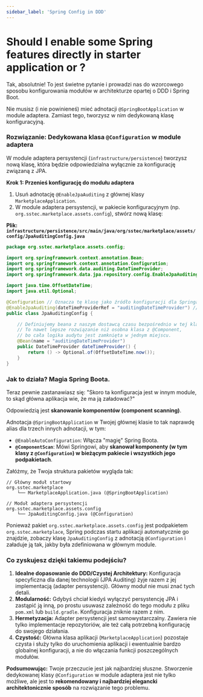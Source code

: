 ```yaml
---
sidebar_label: 'Spring Config in DDD'
---
```


# Should I enable some Spring features directly in starter application or ?

Tak, absolutnie! To jest świetne pytanie i prowadzi nas do wzorcowego sposobu konfigurowania modułów w architekturze opartej o DDD i Spring Boot.

Nie musisz (i nie powinieneś) mieć adnotacji `@SpringBootApplication` w module adaptera. Zamiast tego, tworzysz w nim dedykowaną klasę konfiguracyjną.

### Rozwiązanie: Dedykowana klasa `@Configuration` w module adaptera

W module adaptera persystencji (`infrastructure/persistence`) tworzysz nową klasę, która będzie odpowiedzialna wyłącznie za konfigurację związaną z JPA.

**Krok 1: Przenieś konfigurację do modułu adaptera**

1.  Usuń adnotację `@EnableJpaAuditing` z głównej klasy `MarketplaceApplication`.
2.  W module adaptera persystencji, w pakiecie konfiguracyjnym (np. `org.sstec.marketplace.assets.config`), stwórz nową klasę:

**Plik: `infrastructure/persistence/src/main/java/org/sstec/marketplace/assets/config/JpaAuditingConfig.java`**

```java
package org.sstec.marketplace.assets.config;

import org.springframework.context.annotation.Bean;
import org.springframework.context.annotation.Configuration;
import org.springframework.data.auditing.DateTimeProvider;
import org.springframework.data.jpa.repository.config.EnableJpaAuditing;

import java.time.OffsetDateTime;
import java.util.Optional;

@Configuration // Oznacza tę klasę jako źródło konfiguracji dla Springa
@EnableJpaAuditing(dateTimeProviderRef = "auditingDateTimeProvider") // Aktywuje audyt TUTAJ
public class JpaAuditingConfig {

    // Definiujemy beana z naszym dostawcą czasu bezpośrednio w tej klasie konfiguracyjnej.
    // To nawet lepsze rozwiązanie niż osobna klasa z @Component,
    // bo cała logika audytu jest zamknięta w jednym miejscu.
    @Bean(name = "auditingDateTimeProvider")
    public DateTimeProvider dateTimeProvider() {
        return () -> Optional.of(OffsetDateTime.now());
    }
}
```

### Jak to działa? Magia Spring Boota.

Teraz pewnie zastanawiasz się: "Skoro ta konfiguracja jest w innym module, to skąd główna aplikacja wie, że ma ją załadować?"

Odpowiedzią jest **skanowanie komponentów (component scanning)**.

Adnotacja `@SpringBootApplication` w Twojej głównej klasie to tak naprawdę alias dla trzech innych adnotacji, w tym:
*   `@EnableAutoConfiguration`: Włącza "magię" Spring Boota.
*   **`@ComponentScan`**: Mówi Springowi, aby **skanował komponenty (w tym klasy z `@Configuration`) w bieżącym pakiecie i wszystkich jego podpakietach**.

Załóżmy, że Twoja struktura pakietów wygląda tak:

```
// Główny moduł startowy
org.sstec.marketplace
    └── MarketplaceApplication.java (@SpringBootApplication)

// Moduł adaptera persystencji
org.sstec.marketplace.assets.config
    └── JpaAuditingConfig.java (@Configuration)
```

Ponieważ pakiet `org.sstec.marketplace.assets.config` jest podpakietem `org.sstec.marketplace`, Spring podczas startu aplikacji automatycznie go znajdzie, zobaczy klasę `JpaAuditingConfig` z adnotacją `@Configuration` i załaduje ją tak, jakby była zdefiniowana w głównym module.

### Co zyskujesz dzięki takiemu podejściu?

1.  **Idealne dopasowanie do DDD/Czystej Architektury:** Konfiguracja specyficzna dla danej technologii (JPA Auditing) żyje razem z jej implementacją (adapter persystencji). Główny moduł nie musi znać tych detali.
2.  **Modularność:** Gdybyś chciał kiedyś wyłączyć persystencję JPA i zastąpić ją inną, po prostu usuwasz zależność do tego modułu z pliku `pom.xml` lub `build.gradle`. Konfiguracja zniknie razem z nim.
3.  **Hermetyzacja:** Adapter persystencji jest samowystarczalny. Zawiera nie tylko implementacje repozytoriów, ale też całą potrzebną konfigurację do swojego działania.
4.  **Czystość:** Główna klasa aplikacji (`MarketplaceApplication`) pozostaje czysta i służy tylko do uruchomienia aplikacji i ewentualnie bardzo globalnej konfiguracji, a nie do włączania funkcji poszczególnych modułów.

**Podsumowując:** Twoje przeczucie jest jak najbardziej słuszne. Stworzenie dedykowanej klasy `@Configuration` w module adaptera jest nie tylko możliwe, ale jest to **rekomendowany i najbardziej elegancki architektonicznie sposób** na rozwiązanie tego problemu.
